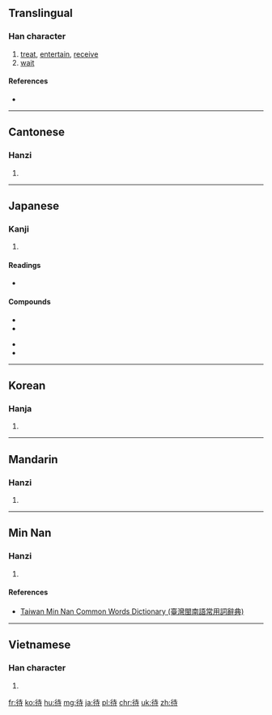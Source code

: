 ==Translingual==

===Han character===
{{Han char|rn=60|rad=彳|as=06|sn=9|four=2424<sub>1</sub>|canj=竹人土木戈 (HOGDI)|ids=⿰[[彳]][[寺]]}}

# [[treat]], [[entertain]], [[receive]]
# [[wait]]

====References====
* {{Han ref|kx=0366.050|dkj=10085|dj=0686.110|hdz=20818.070|uh=5F85|ud=24453|bh=ABDD|bd=43997}}

----

==Cantonese==

===Hanzi===
{{yue-hanzi|jyut=[[doi6]]|y=doi6}}

# {{defn|lang=yue|sort=彳06}}

----

==Japanese==

===Kanji===
{{ja-kanji|grade=3|rs=彳06}}

# {{defn|lang=ja|sort=彳06}}

====Readings====
* {{ja-readings|goon=[[だい]] (dai)|kanon=[[たい]] (tai)|kun=[[まつ]] (matsu)}}

====Compounds====
{{top3}}
*{{l|ja|sc=Jpan|待機|tr=たいき, taiki}}
*{{l|ja|sc=Jpan|待望|tr=たいぼう, taibō}}
{{mid3}}
*{{l|ja|sc=Jpan|待合室|tr=まちあいしつ, machiaishitsu}}
*{{l|ja|sc=Jpan|期待|tr=きたい, kitai}}
{{bottom}}
----

==Korean==

===Hanja===
{{ko-hanja|hangeul=대|eumhun=|rv=dae|mr=tae|y=tay}}

# {{defn|lang=ko|sort=彳06}}

----

==Mandarin==

===Hanzi===
{{cmn-hanzi|pin=[[dài]] ([[dai4]])|wg=tai<sup>4</sup>}}

# {{defn|lang=cmn|sort=彳06}}

----

==Min Nan==

===Hanzi===
{{nan-hanzi|tlpa=[[thāi]] (thai<sup>7</sup>), [[tāi]] (tai<sup>7</sup>)}}

# {{defn|lang=nan|sort=彳06}}

====References====
*[http://twblg.dict.edu.tw/holodict_new/result_detail.jsp?n_no=4912&curpage=1&sample=%E5%BE%85&radiobutton=1&querytarget=1&limit=20&pagenum=1&rowcount=17 Taiwan Min Nan Common Words Dictionary (臺灣閩南語常用詞辭典)]

----

==Vietnamese==

===Han character===
{{vi-hantu|[[đãi]], [[đảy]], [[đậy]], [[đẩy]], [[đẫy]], [[đợi]], [[rãi]], [[dợi]], [[đất]], [[được]]|rs=彳06}}

# {{defn|lang=vi|sort=彳06}}

[[fr:待]]
[[ko:待]]
[[hu:待]]
[[mg:待]]
[[ja:待]]
[[pl:待]]
[[chr:待]]
[[uk:待]]
[[zh:待]]